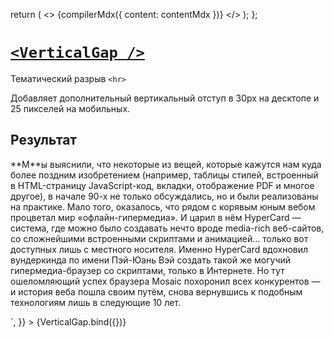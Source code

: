
<Meta title="Post/VerticalGap" decorators={[GridDecorator]}/>

  return (
    <>
      {compilerMdx({ content: contentMdx })}
    </>
  );
};

# [`<VerticalGap />`](http://s.csssr.ru/UJ4QCUXM4/2021-05-13-15-48-40.jpg)

Тематический разрыв `<hr>`

Добавляет дополнительный вертикальный отступ в 30px на десктопе и 25 пикселей на мобильных.
## Результат

<Canvas>
  <Story
    name="Default"
    args={{
      contentMdx: `
## Lorem Ipsum\n
---\n
<p>**М**ы выяснили, что некоторые из вещей, которые кажутся нам куда более поздним изобретением (например, таблицы стилей, встроенный в HTML-страницу JavaScript-код, вкладки, отображение PDF и многое другое), в начале 90-х не только обсуждались, но и были реализованы на практике. Мало того, оказалось, что рядом с корявым юным вебом процветал мир «офлайн-гипермедиа». И царил в нём HyperCard — система, где можно было создавать нечто вроде media-rich веб-сайтов, со сложнейшими встроенными скриптами и анимацией… только вот доступных лишь с местного носителя. Именно HyperCard вдохновил вундеркинда по имени Пэй-Юань Вэй создать такой же могучий гипермедиа-браузер со скриптами, только в Интернете. Но тут ошеломляющий успех браузера Mosaic похоронил всех конкурентов — и история веба пошла своим путём, снова вернувшись к подобным технологиям лишь в следующие 10 лет.</p>
`,
    }}
  >
    {VerticalGap.bind({})}
  </Story>
</Canvas>
